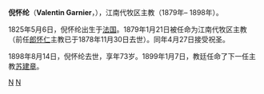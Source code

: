 {{unreferenced|time=2019-07-11}}
'''倪怀纶'''（'''Valentin Garnier'''，{{bd|1825年|5月6日|1898年|8月14日|}}），江南代牧区主教（1879年– 1898年）。

1825年5月6日，倪怀纶出生于[[法国|法国]]。1879年1月21日被任命为江南代牧区主教（前任[[郎怀仁|郎怀仁]]主教已于1878年11月30日去世）。同年4月27日接受祝圣。
 
1898年8月14日，倪怀纶去世，享年73岁。1899年1月7日，教廷任命了下一任主教[[苏建章|苏建章]]。  

[[Category:法国人|N]]
[[Category:在华天主教传教士|N]]